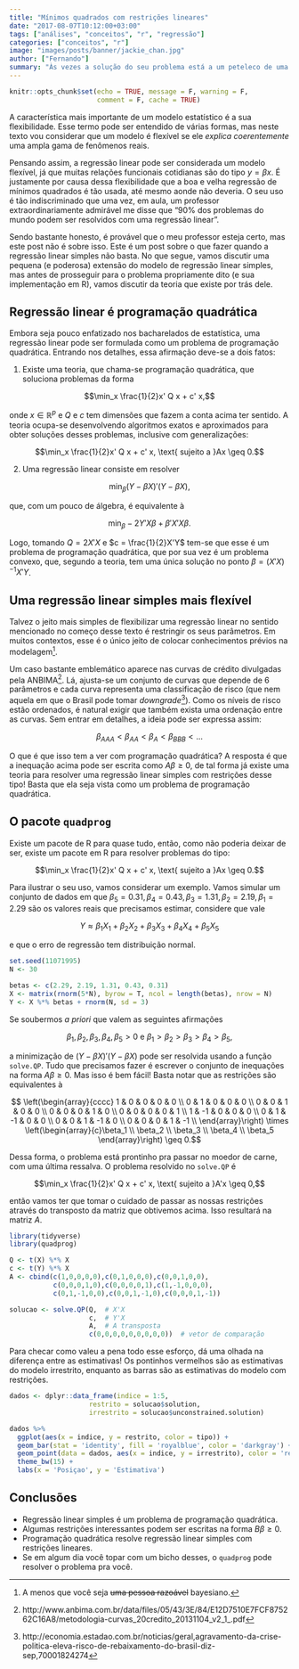 ```yaml
---
title: "Mínimos quadrados com restrições lineares"
date: "2017-08-07T10:12:00+03:00"
tags: ["análises", "conceitos", "r", "regressão"]
categories: ["conceitos", "r"]
image: "images/posts/banner/jackie_chan.jpg"
author: ["Fernando"]
summary: "Às vezes a solução do seu problema está a um peteleco de uma regressão de mínimos quadrados. Neste post vamos implementar uma minimização de soma de quadrados quando os coeficientes da regressão são restritos linearmente."
---
```


```r
knitr::opts_chunk$set(echo = TRUE, message = F, warning = F, 
                      comment = F, cache = TRUE)
```

A característica mais importante de um modelo estatístico é a sua flexibilidade. Esse termo pode ser entendido de várias formas, mas neste texto vou considerar que um modelo é flexível se ele _explica coerentemente_ uma ampla gama de fenômenos reais.

Pensando assim, a regressão linear pode ser considerada um modelo flexível, já que muitas relações funcionais cotidianas são do tipo $y = \beta x$. É justamente por causa dessa flexibilidade que a boa e velha regressão de mínimos quadrados é tão usada, até mesmo aonde não deveria. O seu uso é tão indiscriminado que uma vez, em aula, um professor extraordinariamente admirável me disse que "90% dos problemas do mundo podem ser resolvidos com uma regressão linear". 

Sendo bastante honesto, é provável que o meu professor esteja certo, mas este post não é sobre isso.  Este é um post sobre o que fazer quando a regressão linear simples não basta. No que segue, vamos discutir uma pequena (e poderosa) extensão do modelo de regressão linear simples, mas antes de prosseguir para o problema propriamente dito (e sua implementação em R), vamos discutir da teoria que existe por trás dele. 

## Regressão linear é programação quadrática

Embora seja pouco enfatizado nos bacharelados de estatística, uma regressão linear pode ser formulada como um problema de programação quadrática. Entrando nos detalhes, essa afirmação deve-se a dois fatos:

1. Existe uma teoria, que chama-se programação quadrática, que soluciona problemas da forma

$$\min_x \frac{1}{2}x' Q x + c' x,$$

onde $x \in \mathbb{R}^p$ e $Q$ e $c$ tem dimensões que fazem a conta acima ter sentido. A teoria ocupa-se desenvolvendo algoritmos exatos e aproximados para obter soluções desses problemas, inclusive com generalizações:

$$\min_x \frac{1}{2}x' Q x + c' x, \text{ sujeito a }Ax \geq 0.$$


2. Uma regressão linear consiste em resolver 

$$\min_\beta (Y - \beta X)'(Y-\beta X),$$

que, com um pouco de álgebra, é equivalente à

$$ \min_\beta -2Y'X\beta + \beta'X'X\beta.$$

Logo, tomando $Q = 2X'X$ e $c = \frac{1}{2}X'Y$ tem-se que esse é um problema de programação quadrática, que por sua vez é um problema convexo, que, segundo a teoria, tem uma única solução no ponto $\beta = (X'X)^{-1}X'Y$.

## Uma regressão linear simples mais flexível

Talvez o jeito mais simples de flexibilizar uma regressão linear no sentido mencionado no começo desse texto é restringir os seus parâmetros. Em muitos contextos, esse é o único jeito de colocar conhecimentos prévios na modelagem[^bayesjoke].

[^bayesjoke]: A menos que você seja <s>uma pessoa razoável</s> bayesiano.

Um caso bastante emblemático aparece nas curvas de crédito divulgadas pela ANBIMA[^anbima]. Lá, ajusta-se um conjunto de curvas que depende de 6 parâmetros e cada curva representa uma classificação de risco (que nem aquela em que o Brasil pode tomar _downgrade_[^downgrade]). Como os níveis de risco estão ordenados, é natural exigir que também exista uma ordenação entre as curvas. Sem entrar em detalhes, a ideia pode ser expressa assim:

$$\beta_{AAA} < \beta_{AA} < \beta_{A} < \beta_{BBB} < ...$$

[^anbima]: http://www.anbima.com.br/data/files/05/43/3E/84/E12D7510E7FCF875262C16A8/metodologia-curvas_20credito_20131104_v2_1_.pdf

[^downgrade]: http://economia.estadao.com.br/noticias/geral,agravamento-da-crise-politica-eleva-risco-de-rebaixamento-do-brasil-diz-sep,70001824274


O que é que isso tem a ver com programação quadrática? A resposta é que a inequação acima pode ser escrita como $A\beta \geq 0$, de tal forma já existe uma teoria para resolver uma regressão linear simples com restrições desse tipo! Basta que ela seja vista como um problema de programação quadrática.

## O pacote `quadprog`

Existe um pacote de R para quase tudo, então, como não poderia deixar de ser, existe um pacote em R para resolver problemas do tipo:

$$\min_x \frac{1}{2}x' Q x + c' x, \text{ sujeito a }Ax \geq 0.$$

Para ilustrar o seu uso, vamos considerar um exemplo. Vamos simular um conjunto de dados em que $\beta_5 = 0.31, \beta_4 = 0.43, \beta_3 = 1.31, \beta_2 = 2.19, \beta_1 = 2.29$ são os valores reais que precisamos estimar, considere que vale

$$Y \approx \beta_1X_1 + \beta_2X_2+\beta_3X_3+\beta_4X_4+\beta_5X_5$$

e que o erro de regressão tem distribuição normal.

```r
set.seed(11071995)
N <- 30

betas <- c(2.29, 2.19, 1.31, 0.43, 0.31)
X <- matrix(rnorm(5*N), byrow = T, ncol = length(betas), nrow = N)
Y <- X %*% betas + rnorm(N, sd = 3)
```

Se soubermos _a priori_ que valem as seguintes afirmações

$$ \beta_1,\beta_2,\beta_3,\beta_4,\beta_5 > 0 \text{ e } \beta_1 > \beta_2 > \beta_3 > \beta_4 > \beta_5,$$

a minimização de $(Y-\beta X)'(Y-\beta X)$ pode ser resolvida usando a função `solve.QP`. Tudo que precisamos fazer é escrever o conjunto de inequações na forma $A\beta \geq 0$. Mas isso é bem fácil! Basta notar que as restrições são equivalentes à

$$ \left(\begin{array}{cccc}
1 & 0 & 0 & 0 & 0 \\
0 & 1 & 0 & 0 & 0 \\
0 & 0 & 1 & 0 & 0 \\
0 & 0 & 0 & 1 & 0 \\
0 & 0 & 0 & 0 & 1 \\
1 & -1 & 0 & 0 & 0 \\
0 & 1 & -1 & 0 & 0 \\
0 & 0 & 1 & -1 & 0 \\
0 & 0 & 0 & 1 & -1 \\
\end{array}\right) \times \left(\begin{array}{c}\beta_1 \\ \beta_2 \\ \beta_3 \\ \beta_4 \\ \beta_5 \end{array}\right) \geq 0.$$

Dessa forma, o problema está prontinho pra passar no moedor de carne, com uma última ressalva. O problema resolvido no `solve.QP` é 

$$\min_x \frac{1}{2}x' Q x + c' x, \text{ sujeito a }A'x \geq 0,$$

então vamos ter que tomar o cuidado de passar as nossas restrições através do transposto da matriz que obtivemos acima. Isso resultará na matriz $A$. 

```r
library(tidyverse)
library(quadprog)

Q <- t(X) %*% X
c <- t(Y) %*% X
A <- cbind(c(1,0,0,0,0),c(0,1,0,0,0),c(0,0,1,0,0),
           c(0,0,0,1,0),c(0,0,0,0,1),c(1,-1,0,0,0),
           c(0,1,-1,0,0),c(0,0,1,-1,0),c(0,0,0,1,-1))

solucao <- solve.QP(Q,  # X'X
                    c,  # Y'X
                    A,  # A transposta
                    c(0,0,0,0,0,0,0,0,0))  # vetor de comparação
```

Para checar como valeu a pena todo esse esforço, dá uma olhada na diferença entre as estimativas! Os pontinhos vermelhos são as estimativas do modelo irrestrito, enquanto as barras são as estimativas do modelo com restrições.

```r
dados <- dplyr::data_frame(indice = 1:5,
                    restrito = solucao$solution,
                    irrestrito = solucao$unconstrained.solution)

dados %>%   
  ggplot(aes(x = indice, y = restrito, color = tipo)) +
  geom_bar(stat = 'identity', fill = 'royalblue', color = 'darkgray') + 
  geom_point(data = dados, aes(x = indice, y = irrestrito), color = 'red', size = 3) + 
  theme_bw(15) +
  labs(x = 'Posiçao', y = 'Estimativa')
```

## Conclusões

- Regressão linear simples é um problema de programação quadrática.
- Algumas restrições interessantes podem ser escritas na forma $B\beta \geq 0$.
- Programação quadrática resolve regressão linear simples com restrições lineares.
- Se em algum dia você topar com um bicho desses, o `quadprog` pode resolver o problema pra você.





